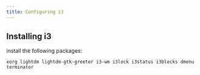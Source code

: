 ```yaml
---
title: Configuring i3
---
```


## Installing i3

install the following packages:

```
xorg lightdm lightdm-gtk-greeter i3-wm i3lock i3status i3blocks dmenu terminator
```

